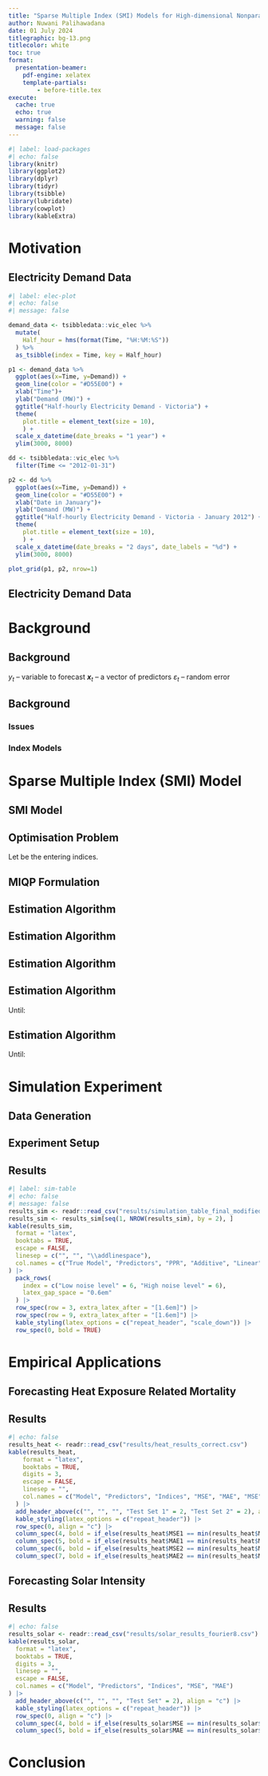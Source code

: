 ```yaml
---
title: "Sparse Multiple Index (SMI) Models for High-dimensional Nonparametric Forecasting"
author: Nuwani Palihawadana
date: 01 July 2024
titlegraphic: bg-13.png
titlecolor: white
toc: true
format:
  presentation-beamer:
    pdf-engine: xelatex
    template-partials:
        - before-title.tex
execute:
  cache: true
  echo: true
  warning: false
  message: false
---
```


```r
#| label: load-packages
#| echo: false
library(knitr)
library(ggplot2)
library(dplyr)
library(tidyr)
library(tsibble)
library(lubridate)
library(cowplot)
library(kableExtra)
```

# Motivation

## Electricity Demand Data
```r
#| label: elec-plot
#| echo: false
#| message: false

demand_data <- tsibbledata::vic_elec %>%
  mutate(
    Half_hour = hms(format(Time, "%H:%M:%S"))
  ) %>%
  as_tsibble(index = Time, key = Half_hour)

p1 <- demand_data %>%
  ggplot(aes(x=Time, y=Demand)) +
  geom_line(color = "#D55E00") +
  xlab("Time")+
  ylab("Demand (MW)") +
  ggtitle("Half-hourly Electricity Demand - Victoria") +
  theme(
    plot.title = element_text(size = 10),
    ) +
  scale_x_datetime(date_breaks = "1 year") +
  ylim(3000, 8000)

dd <- tsibbledata::vic_elec %>%
  filter(Time <= "2012-01-31")

p2 <- dd %>%
  ggplot(aes(x=Time, y=Demand)) +
  geom_line(color = "#D55E00") +
  xlab("Date in January")+
  ylab("Demand (MW)") +
  ggtitle("Half-hourly Electricity Demand - Victoria - January 2012") +
  theme(
    plot.title = element_text(size = 10),
    ) +
  scale_x_datetime(date_breaks = "2 days", date_labels = "%d") +
  ylim(3000, 8000)

plot_grid(p1, p2, nrow=1)
```


## Electricity Demand Data
\placefig{1.8}{1.2}{width=14cm, height=7cm}{figs/elec_temp.pdf}

# Background

## Background

\begin{itemize}
  \item \color{violet} \textbf{\textsl{Nonlinear "Transfer Function" model}}
\end{itemize}
\begin{block}{}
  \centerline{$y_{t} = f(\mathbfit{x}_{t}, \mathbfit{x}_{t-1}, \dots,\mathbfit{x}_{t-p}, y_{1},\dots,y_{t-k}) + \varepsilon_{t}$}
\end{block}

$y_{t}$ -- variable to forecast \newline
$\mathbfit{x}_{t}$ -- a vector of predictors \newline
$\varepsilon_{t}$ -- random error

\pause
\begin{itemize}
  \item Impossible to estimate $f$ for large $p$ -- \textbf{\textit{curse of dimensionality}}
  \pause
  \item Reasonable to impose additivity constraints \\[0.2cm]
\end{itemize}
\begin{block}{}
  \centerline{$f(\mathbfit{x}_{t}, \mathbfit{x}_{t-1}, \dots,\mathbfit{x}_{t-p}) = \sum_{i=0}^{p} {f_{i}(\mathbfit{x}_{t-i})}$ \pause \color{violet} \textbf{\textsl{$\mathbfit{\leftarrow}$ Nonparametric Additive Model}}}
\end{block}

## Background

### Issues
\begin{enumerate}
  \item \textbf{Challenging to estimate in a high-dimensional setting} \newline
  \item \textbf{Subjectivity in predictor selection, and predictor grouping to model interactions} \newline
\end{enumerate}

\pause

### Index Models
\begin{itemize}
    \item \color{violet} \textbf{Mitigate difficulty of estimating a nonparametric component for each predictor}
    \item \color{violet} \textbf{Improve flexibility}\newline
\end{itemize}


# Sparse Multiple Index (SMI) Model

## SMI Model

\begin{block}{Semi-parametric model}
$$y_{i} = \beta_{0} + \sum_{j = 1}^{p}g_{j}(\mathbfit{\alpha}_{j}^{T}\mathbfit{x}_{ij}) + \sum_{k = 1}^{d}f_{k}(w_{ik}) + \mathbfit{\theta}^{T}\mathbfit{u}_{i} + \varepsilon_{i}, \quad i = 1, \dots, n,$$
\end{block}

\begin{itemize}
  \item \color{black} $y_{i}$ : \color{violet} univariate response
  \item \color{black} $\mathbfit{x}_{ij} \in \mathbb{R}^{\ell_{j}}$, $j = 1, \dots, p$ : \color{violet} $p$ subsets of predictors entering indices
  \item \color{black} $\mathbfit{\alpha}_{j}$ : \color{violet} $\ell_{j}$-dimensional vectors of index coefficients
  \pause
  \item \color{black} Additional predictors :
    \begin{itemize}
      \item $w_{ik}$  --   \color{violet} nonlinear 
      \item \color{black} $\mathbfit{u}_{i}$  --   \color{violet} linear
    \end{itemize}
  \item \color{black} $g_{j}, f_{k}$ : \color{violet} smooth nonlinear functions
\end{itemize}


## Optimisation Problem

\small Let \color{violet}\textbf{$q$} \color{black}be the \color{violet}\textit{total number of predictors} \color{black}entering indices.

\begin{block}{}
\begin{align*}
  & \min_{\beta_{0}, p, \mathbfit{\alpha}, \mathbfit{g}, \mathbfit{f}, \mathbfit{\theta}} \quad \sum_{i = 1}^{n}\Bigg [ y_{i} - \beta_{0} - \sum_{j = 1}^{p}g_{j}(\mathbfit{\alpha}_{j}^{T}\mathbfit{x}_{i}) - \sum_{k = 1}^{d}f_{k}(w_{ik}) - \mathbfit{\theta}^{T}\mathbfit{u}_{i}\Bigg]^{2} \\
  & \hspace*{5cm} + \color{blue}\lambda_{0}\sum_{j = 1}^{p}\sum_{m = 1}^{q}\mathbb{1}(\alpha_{jm} \neq 0) \color{black}+ \color{magenta}\lambda_{2}\sum_{j = 1}^{p}\|\mathbfit{\alpha}_{j}\|_2^2 \nonumber \\
  & \hspace*{1.5cm} \text{s.t.}\quad \sum_{j=1}^p \mathbb{1}(\alpha_{jm} \neq 0) \in \{0,1\} \quad \forall m \nonumber
\end{align*}
\end{block}
\pause
\begin{itemize}
  \item \color{blue}$\lambda_{0} > 0$ -- controls the number of selected predictors
  \pause
  \item \color{magenta}$\lambda_{2} \ge 0$ -- controls the strength of the additional shrinkage
\end{itemize}


## MIQP Formulation

\begin{block}{}
$$
\begin{aligned}
  \min_{\beta_{0}, p, \mathbfit{\alpha}, \mathbfit{g}, \mathbfit{f}, \mathbfit{\theta}, \mathbfit{z}} \quad & \sum_{i = 1}^{n}\Bigg [ y_{i} - \beta_{0} - \sum_{j = 1}^{p}{g_{j}(\mathbfit{\alpha}_{j}^{T}\mathbfit{x}_{i})} - \sum_{k = 1}^{d} {f_{k}(w_{ik})} - \mathbfit{\theta}^{T}\mathbfit{u}_{i}\Bigg ]^{2} \\
  & \hspace*{4cm} + \color{blue}\lambda_{0}\sum_{j = 1}^{p}\sum_{m = 1}^{q}z_{jm} \color{black}+ \color{magenta}\lambda_{2}\sum_{j = 1}^{p}\sum_{m = 1}^{q} \alpha_{jm}^{2} \\
  \text{s.t.} \quad & |\alpha_{jm}| \le Mz_{jm} \quad \forall j, \forall m, \\
  & \sum_{j = 1}^{p}z_{jm} \le 1 \quad \forall m, \\
  & z_{jm} \in \{0, 1\} \pause \color{red} \quad \mathbfit{\leftarrow} \quad z_{jm} = \mathbb{1}(\alpha_{jm} \neq 0)
\end{aligned}
$$
\end{block}
\pause
\begin{itemize}
  \item $M < \infty$: \small{If $\mathbfit{\alpha^{*}}$ is an optimal solution, then $\max \big ( \{|\alpha_{jm}^{*} |\}_{j\in[p],m\in[q]} \big) \le M$}
\end{itemize}

## Estimation Algorithm

\begin{block}{}
\small \color{blue} \textbf{Step 1: Initialise Index Structure and Index Coefficients}
\end{block}
\begin{itemize}
    \item \color{violet}Obtain a feasible initialisation : \newline
    \color{black}
\pause
  \begin{enumerate}
    \item \textbf{PPR:} Projection Pursuit Regression Based Initialisation \newline
    \pause
    \item \textbf{Additive:} Nonparametric Additive Model Based Initialisation \newline
    \pause
    \item \textbf{Linear:} Linear Regression Based Initialisation \newline
    \pause
    \item \textbf{Multiple:} Picking One From Multiple Initialisations \newline
  \end{enumerate}
  \item \color{violet}Scale each $\hat{\mathbfit{\alpha}}_{j}$ to have unit norm
\end{itemize}


## Estimation Algorithm

\begin{block}
\small \color{blue} \textbf{\small Step 2: Estimate Nonlinear Functions}
\end{block}
  \begin{itemize}
    \item \color{violet} Estimate a GAM :
    \color{black}
\begin{alertblock}{}
$$
  y_{i} = \beta_{0} + \sum_{j = 1}^{p}g_{j}(\hat{h}_{ij}) + \sum_{k = 1}^{d}f_{k}(w_{ik}) + \mathbfit{\theta}^{T}\mathbfit{u}_{i} + \varepsilon_{i}, \quad i = 1, \dots, n,
$$
\end{alertblock}
\color{violet}
where 
    \begin{itemize}
      \item $y_{i}$ -- response \newline
      \item $\hat{h}_{ij} = \hat{\mathbfit{\alpha}}_{j}^{T}\mathbfit{x}_{i}, j = 1, \dots, p$ -- estimated indices
    \end{itemize}
  \end{itemize}


## Estimation Algorithm

\begin{block}
\small \color{blue} \textbf{Step 3: Update Index Coefficients}
\end{block}
\color{black}
\begin{alertblock}{}
$$
\begin{aligned}
  \min_{\mathbfit{\alpha}^{\text{new}}, \mathbfit{z}^{\text{new}}} & (\mathbfit{\alpha}^{\text{new}} - \mathbfit{\alpha}^{\text{old}})^{T}\mathbfit{V}^{T}\mathbfit{V}(\mathbfit{\alpha}^{\text{new}} - \mathbfit{\alpha}^{\text{old}}) - 2(\mathbfit{\alpha}^{\text{new}} - \mathbfit{\alpha}^{\text{old}})^{T}\mathbfit{V}^{T}\mathbfit{r} \\
  & \hspace*{4cm} + \color{blue} \lambda_{0}\sum_{j = 1}^{p}\sum_{m = 1}^{q}z_{jm}^{\text{new}} \color{black} + \color{magenta} \lambda_{2}\sum_{j = 1}^{p}\sum_{m = 1}^{q}(\alpha_{jm}^{new})^2 \\
  \text{s.t. } & |\alpha_{jm}^{\text{new}}| \le Mz_{jm}^{\text{new}} \quad \forall j, \forall m,\\
  & z_{jm}^{\text{new}} \in \{0, 1\}, \\
  & \sum_{j = 1}^{p}z_{jm}^{\text{new}} \le 1 \quad \forall m,
\end{aligned}
$$
\end{alertblock}

\begin{textblock}{5.5}(9, 5.5)
\fontsize{11}{12}\sf
\begin{block}{}
\scriptsize \color{violet} $\mathbfit{V}$ -- matrix of partial derivatives of RHS of SMI model equation, with respect to $\mathbfit{\alpha}_{j}$
\end{block}
\end{textblock} 

\begin{textblock}{5.5}(9, 7)
\fontsize{11}{12}\sf
\begin{block}{}
\scriptsize \color{violet} \scriptsize $\mathbfit{r}$ -- current residual vector
\end{block}
\end{textblock}


## Estimation Algorithm

\begin{block}
\small \color{blue} \textbf{Step 4: Iterate steps 2 and 3}
\end{block}
\color{violet}
Until:
    \begin{itemize}
      \item convergence
      \item loss increases for three consecutive iterations \color{violet} or
      \item \color{black} reaching maximum iterations
    \end{itemize}
\pause   
\begin{block}
\small \color{blue} \textbf{Step 5: Stop or repeat step 4}
\end{block}
  \begin{itemize}
    \item No dropped predictors -- \alert{Stop}
    \item Otherwise, include a new index consisting of dropped predictors -- \alert{Repeat step 4}
  \end{itemize}


## Estimation Algorithm

\begin{block}
\small \color{blue} \textbf{Step 6: Increase p by 1 in each iteration of step 5}
\end{block}
\color{violet}
Until:
    \begin{itemize}
      \item number of indices reaches $q$ -- \alert{output = final fitted model}
      \item loss increases after the increment -- \alert{output = previous iteration model} \color{violet} or \color{black}
      \item solution maintains same number of indices as previous iteration, and absolute difference of index coefficients between two successive iterations is not larger than a pre-specified tolerance -- \alert{output = model with a smaller loss}
    \end{itemize}


# Simulation Experiment

## Data Generation

\begin{block}{Predictor variables}
\begin{itemize}
  \item $x_{0}$ -- Uniform [0,1]
  \item $z_{0}$ -- Normal (5, 4)
  \item Construct lagged series of both $x_{0}$ and $z_{0}$ up-to lag 5
\end{itemize}
\end{block}

\pause
\begin{block}{Response variables}
  \begin{itemize}
    \item Low noise level -- $N(\mu = 0, \sigma^2 = 0.01)$:
      \begin{itemize}
        \item $y_{1} = (0.9*x_{0} + 0.6*x_{1} + 0.45*x_{3})^3 + \epsilon, \quad \epsilon\sim N(0, 0.01)$
        \item $y_{2} = (0.9*x_{0} + 0.6*x_{1} + 0.45*x_{3})^3 + (0.35*x_{2} + 0.7*x_{5})^2 + \epsilon, \quad \epsilon\sim N(0, 0.01)$
      \end{itemize}  
    \item High noise level -- $N(\mu = 0, \sigma^2 = 0.25)$:
      \begin{itemize}
        \item $y_{1} = (0.9*x_{0} + 0.6*x_{1} + 0.45*x_{3})^3 + \epsilon, \quad \epsilon\sim N(0, 0.25)$
        \item $y_{2} = (0.9*x_{0} + 0.6*x_{1} + 0.45*x_{3})^3 + (0.35*x_{2} + 0.7*x_{5})^2 + \epsilon, \quad \epsilon\sim N(0, 0.25)$
      \end{itemize}
  \end{itemize}
\end{block}


## Experiment Setup

\begin{itemize}
  \item \color{violet} Three different sets of predictors:
\begin{block}{}
  \begin{enumerate}
    \item \color{black} All $\mathbfit{x}$ variables \newline
    \item All $\mathbfit{x}$ variables and all $\mathbfit{z}$ variables \newline
  \item First three $\mathbfit{x}$ variables (i.e. $x_{0}, x_{1}$ and $x_{2}$) and all $\mathbfit{z}$ variables \newline
  \end{enumerate}
\end{block}
  \item \color{violet} under each initialisation option
  \item for each response and noise level combinations
\end{itemize}

## Results

```r
#| label: sim-table
#| echo: false
#| message: false
results_sim <- readr::read_csv("results/simulation_table_final_modified.csv")
results_sim <- results_sim[seq(1, NROW(results_sim), by = 2), ]
kable(results_sim,
  format = "latex",
  booktabs = TRUE,
  escape = FALSE,
  linesep = c("", "", "\\addlinespace"),
  col.names = c("True Model", "Predictors", "PPR", "Additive", "Linear", "Multiple")
) |>
  pack_rows(
    index = c("Low noise level" = 6, "High noise level" = 6),
    latex_gap_space = "0.6em"
  ) |>
  row_spec(row = 3, extra_latex_after = "[1.6em]") |>
  row_spec(row = 9, extra_latex_after = "[1.6em]") |>
  kable_styling(latex_options = c("repeat_header", "scale_down")) |>
  row_spec(0, bold = TRUE)
```

      
# Empirical Applications

## Forecasting Heat Exposure Related Mortality

\begin{textblock}{7}(0.7, 1)
\fontsize{11}{12}\sf
\begin{block}{Variables}
  \begin{itemize}
    \item \color{teal} \textbf{Response:} \color{black} \textbf{Daily deaths} -- 1990 to 2014 -- Montreal, Canada
    \item \color{teal} \textbf{Index Variables:} 
      \begin{itemize}
        \item \color{black} Death lags
        \item \color{black} Max temperature lags
        \item \color{black} Min temperature lags
        \item \color{black} Vapor pressure lags
      \end{itemize}
    \item \color{teal}\textbf{Nonlinear:} \color{black} DOS, Year \newline
  \end{itemize}
\end{block}
\end{textblock}

\begin{textblock}{7}(8.3, 1)
\fontsize{11}{12}\sf
\begin{block}{Data Split}
  \begin{itemize}
  \item \color{teal}\textbf{Training Set:} \color{black}1990 to 2012 \newline
  \item \color{teal}\textbf{Validation Set:} \color{black}2013 \newline
  \item \color{teal}\textbf{Test Set:} \color{black}2014 \newline \newline \newline \newline \newline
\end{itemize}
\end{block}
\end{textblock}

\begin{textblock}{14.6}(0.7, 6.5)
\fontsize{11}{12}\sf
\begin{alertblock}{}
$$
  \textbf{Deaths} = \beta_{0} + \sum_{j = 1}^{p}{g_{j}(\mathbfit{X}\mathbfit{\alpha}_{j})} + f_{1}(\textbf{DOS}) + f_{2}(\textbf{Year})+ \mathbfit{\varepsilon},
$$
\end{alertblock}
\end{textblock}

## Results

\fontsize{10}{12}\sf
```r
#| echo: false
results_heat <- readr::read_csv("results/heat_results_correct.csv")
kable(results_heat,
    format = "latex",
    booktabs = TRUE,
    digits = 3,
    escape = FALSE,
    linesep = "",
    col.names = c("Model", "Predictors", "Indices", "MSE", "MAE", "MSE", "MAE")
  ) |>
  add_header_above(c("", "", "", "Test Set 1" = 2, "Test Set 2" = 2), align = "c") |>
  kable_styling(latex_options = c("repeat_header")) |>
  row_spec(0, align = "c") |>
  column_spec(4, bold = if_else(results_heat$MSE1 == min(results_heat$MSE1), TRUE, FALSE)) |>
  column_spec(5, bold = if_else(results_heat$MAE1 == min(results_heat$MAE1), TRUE, FALSE)) |>
  column_spec(6, bold = if_else(results_heat$MSE2 == min(results_heat$MSE2), TRUE, FALSE)) |>
  column_spec(7, bold = if_else(results_heat$MAE2 == min(results_heat$MAE2), TRUE, FALSE))
```

\begin{textblock}{14}(1, 7)
\fontsize{11}{12}\sf
\begin{block}{}
\begin{itemize}
  \item \color{violet} \textbf{Test Set 1:} \color{black} Three months (June, July and August 2014)
  \item \color{violet} \textbf{Test Set 2:} \color{black} One month (June 2014)
\end{itemize}
\end{block}
\end{textblock}


## Forecasting Solar Intensity

\begin{textblock}{7}(0.7, 1)
\fontsize{11}{12}\sf
\begin{block}{Variables}
  \begin{itemize}
    \item \color{teal} \textbf{Response:} \color{black} \textbf{Daily solar intensity} -- February 2006 to February 2013 -- Amherst, Massachusetts
    \item \color{teal} \textbf{Index Variables:} 
      \begin{itemize}
        \item \color{black} Solar intensity lags
        \item \color{black} Temperature, dew point, wind speed, rain and humidity lags
      \end{itemize}
    \item \color{teal}\textbf{Linear:} \color{black} DOY fourier terms \newline
  \end{itemize}
\end{block}
\end{textblock}

\begin{textblock}{7}(8.3, 1)
\fontsize{11}{12}\sf
\begin{block}{Data Split}
  \begin{itemize}
  \item \color{teal}\textbf{Training Set:} \color{black} February 2006 to October 2012\newline
  \item \color{teal}\textbf{Validation Set:} \color{black} November and December 2012  \newline
  \item \color{teal}\textbf{Test Set:} \color{black} January and February 2013 \newline \newline
\end{itemize}
\end{block}
\end{textblock}

\begin{textblock}{14.6}(0.7, 6.5)
\fontsize{11}{12}\sf
\begin{alertblock}{}
$$
  \textbf{Solar} = \beta_{0} + \sum_{j = 1}^{p}{g_{j}(\mathbfit{X}\mathbfit{\alpha}_{j})} + \sum_{k = 1}^{8}(\theta_{k}\textbf{DOY}\_\textbf{S}_{\mathbfit{k}} + \delta_{k}\textbf{DOY}\_\textbf{C}_{\mathbfit{k}}) + \mathbfit{\varepsilon},
$$
\end{alertblock}
\end{textblock}


## Results

\fontsize{12}{12}\sf
```r
#| echo: false
results_solar <- readr::read_csv("results/solar_results_fourier8.csv")
kable(results_solar,
  format = "latex",
  booktabs = TRUE,
  digits = 3,
  linesep = "",
  escape = FALSE,
  col.names = c("Model", "Predictors", "Indices", "MSE", "MAE")
) |>
  add_header_above(c("", "", "", "Test Set" = 2), align = "c") |>
  kable_styling(latex_options = c("repeat_header")) |>
  row_spec(0, align = "c") |>
  column_spec(4, bold = if_else(results_solar$MSE == min(results_solar$MSE), TRUE, FALSE)) |>
  column_spec(5, bold = if_else(results_solar$MAE == min(results_solar$MAE), TRUE, FALSE))
```


# Conclusion